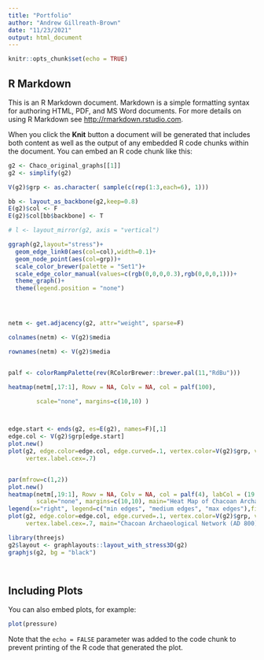 ```yaml
---
title: "Portfolio"
author: "Andrew Gillreath-Brown"
date: "11/23/2021"
output: html_document
---
```


```r
knitr::opts_chunk$set(echo = TRUE)
```

## R Markdown

This is an R Markdown document. Markdown is a simple formatting syntax for authoring HTML, PDF, and MS Word documents. For more details on using R Markdown see <http://rmarkdown.rstudio.com>.

When you click the **Knit** button a document will be generated that includes both content as well as the output of any embedded R code chunks within the document. You can embed an R code chunk like this:

```r


g2 <- Chaco_original_graphs[[1]]
g2 <- simplify(g2)

V(g2)$grp <- as.character( sample(c(rep(1:3,each=6), 1)))

bb <- layout_as_backbone(g2,keep=0.8)
E(g2)$col <- F
E(g2)$col[bb$backbone] <- T

# l <- layout_mirror(g2, axis = "vertical")

ggraph(g2,layout="stress")+
  geom_edge_link0(aes(col=col),width=0.1)+
  geom_node_point(aes(col=grp))+
  scale_color_brewer(palette = "Set1")+
  scale_edge_color_manual(values=c(rgb(0,0,0,0.3),rgb(0,0,0,1)))+
  theme_graph()+
  theme(legend.position = "none")




netm <- get.adjacency(g2, attr="weight", sparse=F)

colnames(netm) <- V(g2)$media

rownames(netm) <- V(g2)$media


palf <- colorRampPalette(rev(RColorBrewer::brewer.pal(11,"RdBu")))

heatmap(netm[,17:1], Rowv = NA, Colv = NA, col = palf(100), 

        scale="none", margins=c(10,10) )



edge.start <- ends(g2, es=E(g2), names=F)[,1]
edge.col <- V(g2)$grp[edge.start]
plot.new()
plot(g2, edge.color=edge.col, edge.curved=.1, vertex.color=V(g2)$grp, vertex.label=V(g2), vertex.label.color="black",
     vertex.label.cex=.7)


par(mfrow=c(1,2))
plot.new()
heatmap(netm[,19:1], Rowv = NA, Colv = NA, col = palf(4), labCol = (19:1),
        scale="none", margins=c(10,10), main="Heat Map of Chacoan Archaeological Network (AD 800)") +
legend(x="right", legend=c("min edges", "medium edges", "max edges"),fill=palf(4))
plot(g2, edge.color=edge.col, edge.curved=.1, vertex.color=V(g2)$grp, vertex.label=V(g2), vertex.label.color="black",
     vertex.label.cex=.7, main="Chacoan Archaeological Network (AD 800)")

library(threejs)
g2$layout <- graphlayouts::layout_with_stress3D(g2)
graphjs(g2, bg = "black")




```

## Including Plots

You can also embed plots, for example:

```r
plot(pressure)
```

Note that the `echo = FALSE` parameter was added to the code chunk to prevent printing of the R code that generated the plot.
